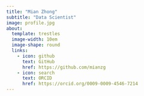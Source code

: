```yaml
---
title: "Mian Zhong"
subtitle: "Data Scientist"
image: profile.jpg
about:
  template: trestles
  image-width: 10em
  image-shape: round
  links:
    - icon: github
      text: GitHub
      href: https://github.com/mianzg
    - icon: search
      text: ORCID
      href: https://orcid.org/0009-0009-4546-7214
---
```



